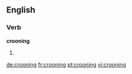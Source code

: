 ==English==

===Verb===
'''crooning'''

# {{present participle of|croon}}

[[de:crooning]]
[[fr:crooning]]
[[pt:crooning]]
[[vi:crooning]]
